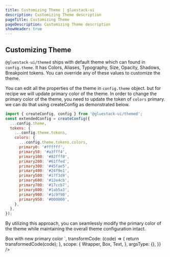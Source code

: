 ```yaml
---
title: Customizing Theme | gluestack-ui
description: Customizing Theme description
pageTitle: Customizing Theme
pageDescription: Customizing Theme description
showHeader: true
---
```



<Meta title="Theme/Customizing Theme" />

## Customizing Theme

`@gluestack-ui/themed` ships with default theme which can found in `config.theme`. It has Colors, Aliases, Typography, Size, Opacity, Shadows, Breakpoint tokens. You can override any of these values to customize the theme.

You can edit all the properties of the theme in `config.theme` object.
but for recipe we will update primary color of the theme. In order to change the primary color of the theme, you need to update the token of `colors` primary. we can do that using createConfig as demonstrated below.

```js
import { createConfig, config } from '@gluestack-ui/themed';
const extendedConfig = createConfig({
  ...config.theme,
  tokens: {
    ...config.theme.tokens,
    colors: {
      ...config.theme.tokens.colors,
      primary0: '#ffffff',
      primary50: '#a3fff4',
      primary100: '#82fff0',
      primary200: '#61ffed',
      primary300: '#45fae5',
      primary400: '#24f9e1',
      primary500: '#17f3d9',
      primary600: '#12e4cb',
      primary700: '#17ccb7',
      primary800: '#1ab5a3',
      primary900: '#1c9f90',
      primary950: '#000000',
    },
  },
});
```

By utilizing this approach, you can seamlessly modify the primary color of the theme while maintaining the overall theme configuration intact.

<AppProvider>
  <CodePreview
    showComponentRenderer={true}
    showArgsController={false}
    metaData={{
      code: `
<Box
  bg="$primary500"
  p="$5"
  rounded="$lg"
>
  <Text color="$primary700">
    Box with new primary color
  </Text>
</Box>
`,
      transformCode: (code) => {
        return transformedCode(code);
      },
      scope: {
        Wrapper,
        Box,
        Text,
      },
      argsType: {},
    }}
  />
</AppProvider>
